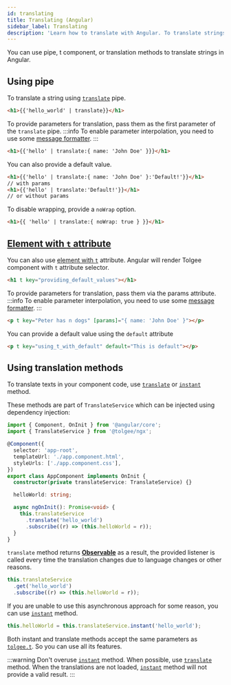 ```yaml
---
id: translating
title: Translating (Angular)
sidebar_label: Translating
description: 'Learn how to translate with Angular. To translate strings in Angular, you can use pipe, t component, or translation methods.'
---
```



<ExampleBanner framework="Angular" appName="ngx" />

You can use pipe, t component, or translation methods to translate strings in Angular.

## Using pipe

To translate a string using [`translate`](/integrations/angular/api.mdx#translate-pipe) pipe.

```html
<h1>{{'hello_world' | translate}}</h1>
```

To provide parameters for translation, pass them as the first parameter of the `translate` pipe.
:::info
To enable parameter interpolation, you need to use some [message formatter](/formatting.mdx).
:::

```html
<h1>{{'hello' | translate:{ name: 'John Doe' }}}</h1>
```

You can also provide a default value.

```html
<h1>{{'hello' | translate:{ name: 'John Doe' }:'Default!'}}</h1>
// with params
<h1>{{'hello' | translate:'Default!'}}</h1>
// or without params
```

To disable wrapping, provide a `noWrap` option.

```html
<h1>{{ 'hello' | translate:{ noWrap: true } }}</h1>
```

## [Element with `t` attribute](/integrations/angular/api.mdx#tcomponent)

You can also use [element with `t`](/integrations/angular/api.mdx#tcomponent) attribute. Angular will render Tolgee component with `t` attribute selector.

```html
<h1 t key="providing_default_values"></h1>
```

To provide parameters for translation, pass them via the params attribute.
:::info
To enable parameter interpolation, you need to use some [message formatter](/formatting.mdx).
:::

```html
<p t key="Peter has n dogs" [params]="{ name: 'John Doe' }"></p>
```

You can provide a default value using the `default` attribute

```html
<p t key="using_t_with_default" default="This is default"></p>
```

## Using translation methods

To translate texts in your component code, use [`translate`](/integrations/angular/api.mdx#method-translate)
or [`instant`](/integrations/angular/api.mdx#method-instant) method.

These methods are part of `TranslateService` which can be injected using dependency injection:

```typescript
import { Component, OnInit } from '@angular/core';
import { TranslateService } from '@tolgee/ngx';

@Component({
  selector: 'app-root',
  templateUrl: './app.component.html',
  styleUrls: ['./app.component.css'],
})
export class AppComponent implements OnInit {
  constructor(private translateService: TranslateService) {}

  helloWorld: string;

  async ngOnInit(): Promise<void> {
    this.translateService
      .translate('hello_world')
      .subscribe((r) => (this.helloWorld = r));
  }
}
```

`translate` method returns [**Observable**](https://rxjs-dev.firebaseapp.com/guide/observable)
as a result, the provided listener is called every time the translation changes due to language changes or other reasons.

```typescript
this.translateService
  .get('hello_world')
  .subscribe((r) => (this.helloWorld = r));
```

If you are unable to use this asynchronous approach for some reason, you can use
[`instant`](/integrations/angular/api.mdx#method-instant) method.

```typescript
this.helloWorld = this.translateService.instant('hello_world');
```

Both instant and translate methods accept the same parameters as [`tolgee.t`](/api/core_package/tolgee.mdx#t).
So you can use all its features.

:::warning
Don't overuse [`instant`](/integrations/angular/api.mdx#method-instant) method. When possible, use [`translate`](/integrations/angular/api.mdx#method-get) method.
When the translations are not loaded, [`instant`](/integrations/angular/api.mdx#method-instant) method will not provide a valid result.
:::
